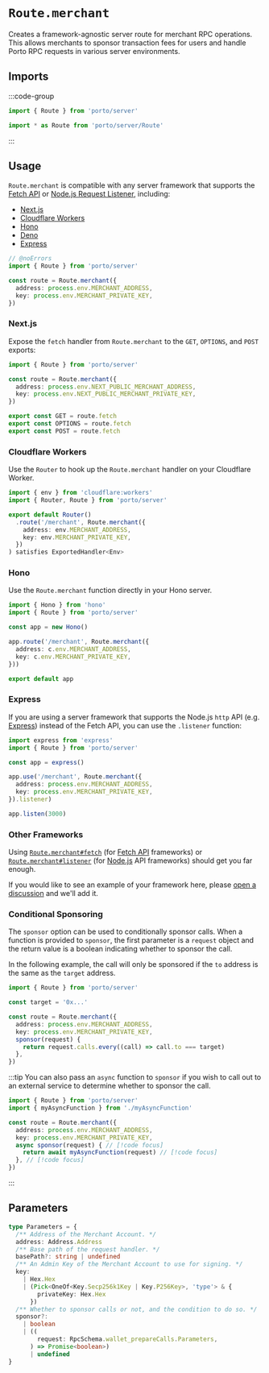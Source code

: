 # `Route.merchant`

Creates a framework-agnostic server route for merchant RPC operations. This allows merchants to sponsor transaction fees for users and handle Porto RPC requests in various server environments.

## Imports

:::code-group

```ts [Named]
import { Route } from 'porto/server'
```

```ts [Entrypoint]
import * as Route from 'porto/server/Route'
```

:::

## Usage

`Route.merchant` is compatible with any server framework that supports the [Fetch API](https://developer.mozilla.org/en-US/docs/Web/API/Fetch_API)
or [Node.js Request Listener](https://nodejs.org/api/http.html#httpcreateserveroptions-requestlistener), including:

- [Next.js](#nextjs)
- [Cloudflare Workers](#cloudflare-workers)
- [Hono](#hono)
- [Deno](https://deno.com)
- [Express](#express)

```ts twoslash
// @noErrors
import { Route } from 'porto/server'

const route = Route.merchant({
  address: process.env.MERCHANT_ADDRESS,
  key: process.env.MERCHANT_PRIVATE_KEY,
})
```

### Next.js

Expose the `fetch` handler from `Route.merchant` to the `GET`, `OPTIONS`, and `POST` exports:

```ts [app/merchant/route.ts]
import { Route } from 'porto/server'

const route = Route.merchant({
  address: process.env.NEXT_PUBLIC_MERCHANT_ADDRESS,
  key: process.env.NEXT_PUBLIC_MERCHANT_PRIVATE_KEY,
})

export const GET = route.fetch
export const OPTIONS = route.fetch
export const POST = route.fetch

```

### Cloudflare Workers

Use the `Router` to hook up the `Route.merchant` handler on your Cloudflare Worker.

```ts
import { env } from 'cloudflare:workers'
import { Router, Route } from 'porto/server'

export default Router()
  .route('/merchant', Route.merchant({
    address: env.MERCHANT_ADDRESS,
    key: env.MERCHANT_PRIVATE_KEY,
  })
) satisfies ExportedHandler<Env>

```

### Hono

Use the `Route.merchant` function directly in your Hono server.

```ts
import { Hono } from 'hono'
import { Route } from 'porto/server'

const app = new Hono()

app.route('/merchant', Route.merchant({
  address: c.env.MERCHANT_ADDRESS,
  key: c.env.MERCHANT_PRIVATE_KEY,
}))

export default app
```

### Express

If you are using a server framework that supports the Node.js `http` API (e.g. [Express](https://expressjs.com)) instead of the Fetch API, you can use the `.listener` function:

```ts
import express from 'express'
import { Route } from 'porto/server'

const app = express()

app.use('/merchant', Route.merchant({
  address: process.env.MERCHANT_ADDRESS,
  key: process.env.MERCHANT_PRIVATE_KEY,
}).listener)

app.listen(3000)
```

### Other Frameworks

Using [`Route.merchant#fetch`](#usage) (for [Fetch API](https://developer.mozilla.org/en-US/docs/Web/API/Fetch_API) frameworks) or [`Route.merchant#listener`](#express) (for [Node.js](https://nodejs.org) API frameworks) should get you far enough.

If you would like to see an example of your framework here, please [open a discussion](https://github.com/ithacaxyz/porto/discussions/new) and we'll add it.

### Conditional Sponsoring

The `sponsor` option can be used to conditionally sponsor calls.
When a function is provided to `sponsor`, the first parameter is a `request` object and the return value is a boolean indicating whether to sponsor the call.

In the following example, the call will only be sponsored if the `to` address is the same as the `target` address.

```ts
import { Route } from 'porto/server'

const target = '0x...'

const route = Route.merchant({
  address: process.env.MERCHANT_ADDRESS,
  key: process.env.MERCHANT_PRIVATE_KEY,
  sponsor(request) {
    return request.calls.every((call) => call.to === target)
  },
})
```

:::tip
You can also pass an `async` function to `sponsor` if you wish to call out to an external service to determine whether to sponsor the call.

```ts
import { Route } from 'porto/server'
import { myAsyncFunction } from './myAsyncFunction'

const route = Route.merchant({
  address: process.env.MERCHANT_ADDRESS,
  key: process.env.MERCHANT_PRIVATE_KEY,
  async sponsor(request) { // [!code focus]
    return await myAsyncFunction(request) // [!code focus]
  }, // [!code focus]
})
```

:::

## Parameters

```ts
type Parameters = {
  /** Address of the Merchant Account. */
  address: Address.Address
  /** Base path of the request handler. */
  basePath?: string | undefined
  /** An Admin Key of the Merchant Account to use for signing. */
  key:
    | Hex.Hex
    | (Pick<OneOf<Key.Secp256k1Key | Key.P256Key>, 'type'> & {
        privateKey: Hex.Hex
      })
  /** Whether to sponsor calls or not, and the condition to do so. */
  sponsor?:
    | boolean
    | ((
        request: RpcSchema.wallet_prepareCalls.Parameters,
      ) => Promise<boolean>)
      | undefined
}
```
